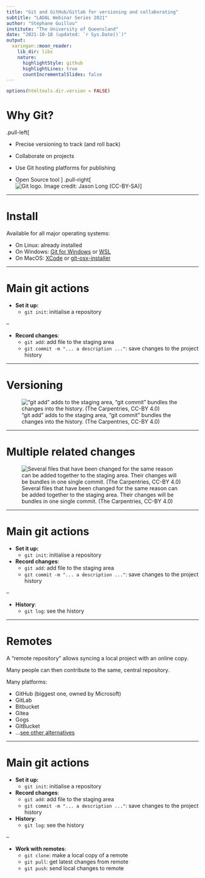 ```yaml
---
title: "Git and GitHub/Gitlab for versioning and collaborating"
subtitle: "LADAL Webinar Series 2021"
author: "Stéphane Guillou"
institute: "The University of Queensland"
date: "2021-10-18 (updated: `r Sys.Date()`)"
output:
  xaringan::moon_reader:
    lib_dir: libs
    nature:
      highlightStyle: github
      highlightLines: true
      countIncrementalSlides: false
---
```


```r
options(htmltools.dir.version = FALSE)
```

# Why Git?

.pull-left[

* Precise versioning to track (and roll back)

* Collaborate on projects

* Use Git hosting platforms for publishing

* Open Source tool
]
.pull-right[![Git logo. Image credit: [Jason Long (CC-BY-SA)](By Jason Long - http://git-scm.com/downloads/logos, CC BY 3.0, https://commons.wikimedia.org/w/index.php?curid=19329352)](pictures/Git-logo.svg)]

---

# Install

Available for all major operating systems:

* On Linux: already installed
* On Windows: [Git for Windows](https://gitforwindows.org/) or [WSL](https://gitlab.com/stragu/DSH/-/blob/master/Git/installation.md#bash-for-windows-10-git-on-your-laptop)
* On MacOS:  [XCode](https://developer.apple.com/xcode/) or [git-osx-installer](https://sourceforge.net/projects/git-osx-installer/files/)

---

# Main git actions

* **Set it up:**
  * `git init`: initialise a repository

--

* **Record changes**:
  * `git add`: add file to the staging area
  * `git commit -m "... a description ..."`: save changes to the project history

---

# Versioning

!["git add" adds to the staging area, "git commit" bundles the changes into the history. (The Carpentries, CC-BY 4.0)](pictures/1-git-staging-area.svg)

---

# Multiple related changes

![Several files that have been changed for the same reason can be added together to the staging area. Their changes will be bundles in one single commit. (The Carpentries, CC-BY 4.0)](pictures/2-git-committing-two-files.svg)

---

# Main git actions

* **Set it up:**
  * `git init`: initialise a repository

* **Record changes**:
  * `git add`: add file to the staging area
  * `git commit -m "... a description ..."`: save changes to the project history

--

* **History**:
  * `git log`: see the history

---

# Remotes

A "remote repository" allows syncing a local project with an online copy.

Many people can then contribute to the same, central repository.

Many platforms:

* GitHub (biggest one, owned by Microsoft)
* GitLab
* Bitbucket
* Gitea
* Gogs
* GitBucket
* ...[see other alternatives](https://alternativeto.net/software/github/)

---

# Main git actions

* **Set it up:**
  * `git init`: initialise a repository

* **Record changes**:
  * `git add`: add file to the staging area
  * `git commit -m "... a description ..."`: save changes to the project history

* **History**:
  * `git log`: see the history

--

* **Work with remotes**:
  * `git clone`: make a local copy of a remote
  * `git pull`: get latest changes from remote
  * `git push`: send local changes to remote